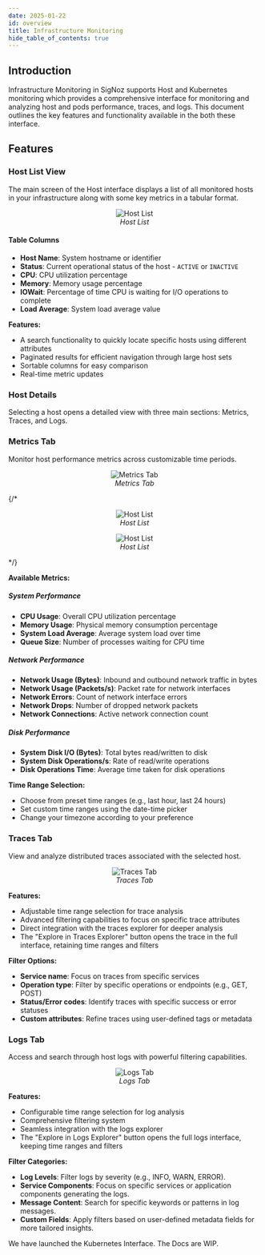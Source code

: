 ```yaml
---
date: 2025-01-22
id: overview
title: Infrastructure Monitoring 
hide_table_of_contents: true
---
```


## Introduction

Infrastructure Monitoring in SigNoz supports Host and Kubernetes monitoring which provides a comprehensive interface for monitoring and analyzing host and pods
performance, traces, and logs. This document outlines the key features and functionality available in the both these interface.

## Features

<Tabs>

<TabItem value="Host" label="Host Interface" default>

### Host List View

The main screen of the Host interface displays a list of all monitored hosts in your infrastructure along with some key metrics in a tabular format.

<figure data-zoomable align='center'>
    <img className="box-shadowed-image" src="/img/docs/infrastructure-monitoring/hosts-list.webp" alt="Host List"/>
    <figcaption><i>Host List</i></figcaption>
</figure>

#### Table Columns

- **Host Name**: System hostname or identifier
- **Status**: Current operational status of the host - `ACTIVE` or `INACTIVE`
- **CPU**: CPU utilization percentage
- **Memory**: Memory usage percentage
- **IOWait**: Percentage of time CPU is waiting for I/O operations to complete
- **Load Average**: System load average value 

**Features:**
- A search functionality to quickly locate specific hosts using different attributes
- Paginated results for efficient navigation through large host sets
- Sortable columns for easy comparison
- Real-time metric updates

### Host Details

Selecting a host opens a detailed view with three main sections: Metrics, Traces, and Logs.

### Metrics Tab

Monitor host performance metrics across customizable time periods.

<figure data-zoomable align='center'>
    <img className="box-shadowed-image" src="/img/docs/infrastructure-monitoring/host-metrics-details.webp" alt="Metrics Tab"/>
    <figcaption><i>Metrics Tab</i></figcaption>
</figure>

{/* <figure data-zoomable align='center'>
    <img className="box-shadowed-image" src="/img/docs/infrastructure-monitroring/.webp" alt="Host List"/>
    <figcaption><i>Host List </i></figcaption>
</figure>

<figure data-zoomable align='center'>
    <img className="box-shadowed-image" src="/img/docs/infrastructure-monitroring/.webp" alt="Host List"/>
    <figcaption><i>Host List </i></figcaption>
</figure> */}

**Available Metrics:**

##### System Performance
- **CPU Usage**: Overall CPU utilization percentage
- **Memory Usage**: Physical memory consumption percentage
- **System Load Average**: Average system load over time
- **Queue Size**: Number of processes waiting for CPU time

##### Network Performance
- **Network Usage (Bytes)**: Inbound and outbound network traffic in bytes
- **Network Usage (Packets/s)**: Packet rate for network interfaces
- **Network Errors**: Count of network interface errors
- **Network Drops**: Number of dropped network packets
- **Network Connections**: Active network connection count

##### Disk Performance
- **System Disk I/O (Bytes)**: Total bytes read/written to disk
- **System Disk Operations/s**: Rate of read/write operations
- **Disk Operations Time**: Average time taken for disk operations

**Time Range Selection:**
- Choose from preset time ranges (e.g., last hour, last 24 hours)
- Set custom time ranges using the date-time picker
- Change your timezone according to your preference

### Traces Tab

View and analyze distributed traces associated with the selected host.

<figure data-zoomable align='center'>
    <img className="box-shadowed-image" src="/img/docs/infrastructure-monitoring/host-traces-details.webp" alt="Traces Tab"/>
    <figcaption><i>Traces Tab</i></figcaption>
</figure>

**Features:**
- Adjustable time range selection for trace analysis
- Advanced filtering capabilities to focus on specific trace attributes
- Direct integration with the traces explorer for deeper analysis
- The "Explore in Traces Explorer" button opens the trace in the full interface, retaining time ranges and filters

**Filter Options:**
- **Service name**: Focus on traces from specific services
- **Operation type**: Filter by specific operations or endpoints (e.g., GET, POST)
- **Status/Error codes**: Identify traces with specific success or error statuses
- **Custom attributes**: Refine traces using user-defined tags or metadata

### Logs Tab

Access and search through host logs with powerful filtering capabilities.

<figure data-zoomable align='center'>
    <img className="box-shadowed-image" src="/img/docs/infrastructure-monitoring/host-logs-details.webp" alt="Logs Tab"/>
    <figcaption><i>Logs Tab</i></figcaption>
</figure>

**Features:**
- Configurable time range selection for log analysis
- Comprehensive filtering system
- Seamless integration with the logs explorer
- The "Explore in Logs Explorer" button opens the full logs interface, keeping time ranges and filters

**Filter Categories:**
- **Log Levels**: Filter logs by severity (e.g., INFO, WARN, ERROR).
- **Service Components**: Focus on specific services or application components generating the logs.
- **Message Content**: Search for specific keywords or patterns in log messages.
- **Custom Fields**: Apply filters based on user-defined metadata fields for more tailored insights.

</TabItem>

<TabItem value="Kubernetes" label="Kubernetes Interface" default>

We have launched the Kubernetes Interface. The Docs are WIP.

</TabItem>

</Tabs>
